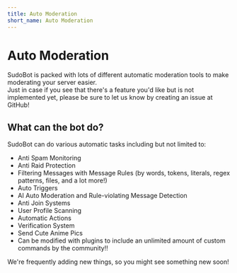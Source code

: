 ```yaml
---
title: Auto Moderation
short_name: Auto Moderation
---
```


# Auto Moderation

SudoBot is packed with lots of different automatic moderation tools to make moderating your server easier.<br />
Just in case if you see that there's a feature you'd like but is not implemented yet, please be sure to let us know by creating an issue at GitHub!

## What can the bot do?

SudoBot can do various automatic tasks including but not limited to:

* Anti Spam Monitoring
* Anti Raid Protection
* Filtering Messages with Message Rules (by words, tokens, literals, regex patterns, files, and a lot more!)
* Auto Triggers 
* AI Auto Moderation and Rule-violating Message Detection
* Anti Join Systems
* User Profile Scanning
* Automatic Actions
* Verification System
* Send Cute Anime Pics
* Can be modified with plugins to include an unlimited amount of custom commands by the community!!

We're frequently adding new things, so you might see something new soon!

